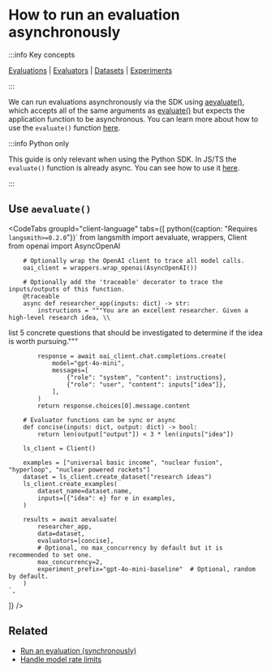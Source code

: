 
# How to run an evaluation asynchronously

:::info Key concepts

[Evaluations](../concepts#applying-evaluations) | [Evaluators](../concepts#evaluators) | [Datasets](../concepts#datasets) | [Experiments](../concepts#experiments)

:::

We can run evaluations asynchronously via the SDK using [aevaluate()](https://langsmith-sdk.readthedocs.io/en/latest/evaluation/langsmith.evaluation._arunner.aevaluate.html),
which accepts all of the same arguments as [evaluate()](https://langsmith-sdk.readthedocs.io/en/latest/evaluation/langsmith.evaluation._runner.evaluate.html) but expects the application function to be asynchronous.
You can learn more about how to use the `evaluate()` function [here](./evaluate_llm_application).

:::info Python only

This guide is only relevant when using the Python SDK.
In JS/TS the `evaluate()` function is already async.
You can see how to use it [here](./evaluate_llm_application).

:::

## Use `aevaluate()`

<CodeTabs
  groupId="client-language"
  tabs={[
    python({caption: "Requires `langsmith>=0.2.0`"})`
        from langsmith import aevaluate, wrappers, Client
        from openai import AsyncOpenAI

        # Optionally wrap the OpenAI client to trace all model calls.
        oai_client = wrappers.wrap_openai(AsyncOpenAI())

        # Optionally add the 'traceable' decorator to trace the inputs/outputs of this function.
        @traceable
        async def researcher_app(inputs: dict) -> str:
            instructions = """You are an excellent researcher. Given a high-level research idea, \\

list 5 concrete questions that should be investigated to determine if the idea is worth pursuing."""

            response = await oai_client.chat.completions.create(
                model="gpt-4o-mini",
                messages=[
                    {"role": "system", "content": instructions},
                    {"role": "user", "content": inputs["idea"]},
                ],
            )
            return response.choices[0].message.content

        # Evaluator functions can be sync or async
        def concise(inputs: dict, output: dict) -> bool:
            return len(output["output"]) < 3 * len(inputs["idea"])

        ls_client = Client()

        examples = ["universal basic income", "nuclear fusion", "hyperloop", "nuclear powered rockets"]
        dataset = ls_client.create_dataset("research ideas")
        ls_client.create_examples(
            dataset_name=dataset.name,
            inputs=[{"idea": e} for e in examples,
        )

        results = await aevaluate(
            researcher_app,
            data=dataset,
            evaluators=[concise],
            # Optional, no max_concurrency by default but it is recommended to set one.
            max_concurrency=2,
            experiment_prefix="gpt-4o-mini-baseline"  # Optional, random by default.
        )
    `,

]}
/>

## Related

- [Run an evaluation (synchronously)](./evaluate_llm_application)
- [Handle model rate limits](./rate_limiting)
